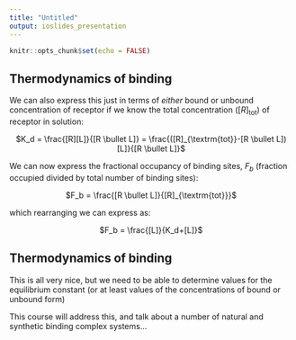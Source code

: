 ```yaml
---
title: "Untitled"
output: ioslides_presentation
---
```


```r
knitr::opts_chunk$set(echo = FALSE)
```

## Thermodynamics of binding

We can also express this just in terms of *either* bound or unbound concentration of receptor if we know the total concentration ($[R]_{\textrm{tot}}$) of receptor in solution:

<p align="center">
$K_d = \frac{[R][L]}{[R \bullet L]} = \frac{([R]_{\textrm{tot}}-[R \bullet L])[L]}{[R \bullet L]}$
</p>

We can now express the fractional occupancy of binding sites, $F_b$ (fraction occupied divided by total number of binding sites):

<p align="center">
$F_b = \frac{[R \bullet L]}{[R]_{\textrm{tot}}}$
</p>

which rearranging we can express as:

<p align="center">
$F_b = \frac{[L]}{K_d+[L]}$
</p>

## Thermodynamics of binding

This is all very nice, but we need to be able to determine values for the equilibrium constant (or at least values of the concentrations of bound or unbound form)

This course will address this, and talk about a number of natural and synthetic binding complex systems...


